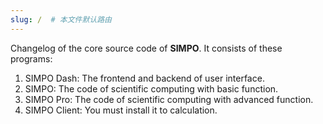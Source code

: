 ```yaml
---
slug: /  # 本文件默认路由
---
```





Changelog of the core source code of **SIMPO**. It consists of these programs:
1. SIMPO Dash: The frontend and backend of user interface.
1. SIMPO: The code of scientific computing with basic function.
1. SIMPO Pro: The code of scientific computing with advanced function.
1. SIMPO Client: You must install it to calculation.





